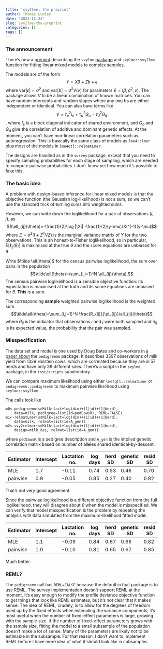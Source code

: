 ```yaml
---
title: 'svy2lme: the preprint'
author: Thomas Lumley
date: '2023-11-24'
slug: svy2lme-the-preprint
categories: []
tags: []
---
```


### The announcement

There's now a [preprint](https://arxiv.org/abs/2311.13048) describing the `svylme` [package](https://github.com/tslumley/svylme) and `svylme::svy2lme` function for fitting linear mixed models to complex samples. 

The models are of the form 
$$Y =X\beta+Zb+\epsilon$$
where $\mathrm{var}[\epsilon]=\sigma^2$ and $\mathrm{var}[b]=\sigma^2 V(\nu)$ for parameters $\theta=(\beta,\sigma^2,\nu)$.  The package allows $V$ to be a linear combination of known matrices. You can have random intercepts and random slopes where any two $b$s are either independent or identical. You can also have terms like $$V=\tau^2_e I_e+\tau^2_a G_a+\tau^2_dG_d$$, where $I_e$ is a block diagonal indicator of shared environment, and $G_a$ and $G_d$ give the correlation of additive and dominant genetic effects. At the moment, you can't have non-linear correlation parameters such as autoregression.  This is basically the same class of models as `lme4::lmer` plus most of the models in `lme4qtl::relmatLmer`.

The designs are handled as in the `survey` package, except that you need to specify sampling probabilities for each stage of sampling, which are needed to compute pairwise probabilities.  I don't know yet how much it's possible to fake this. 

### The basic idea

A problem with design-based inference for linear mixed models is that the objective function (the Gaussian log-likelihood) is not a sum, so we can't use the standard trick of turning sums into weighted sums.

However, we can write down the loglikelihood for a pair of observations $(i,j)$, as
$$\ell_{ij}(\theta)=-\frac{1}{2}\log |\Xi| -\frac{1}{2}(y-\mu)\Xi^{-1}(y-\mu)$$
where $\Xi=\sigma^2(I+Z^TVZ)$ is the marginal variance matrix of $Y$ for the two observations. This is an honest-to-Fisher loglikelihood, so in particular, $E[\ell_{ij}(\theta)]$ is maximised at the true $\theta$ and the score equations are unbiased for $\theta$. 

Write $\tilde \ell(\theta)$ for the census pairwise loglikelihood, the sum over pairs in the population
$$\tilde\ell(\theta)=\sum_{i,j=1}^N \ell_{ij}(\theta).$$
The census pairwise loglikelihood is a sensible objective function: its expectation is maximised at the truth and its score equations are unbiased for $\theta$. **This** is a sum.

The corresponding **sample** weighted pairwise loglikelihood is the weighted sum
$$\tilde\ell(\theta)=\sum_{i,j=1}^N \frac{R_{ij}}{\pi_{ij}}\ell_{ij}(\theta)$$
where $R_{ij}$ is the indicator that observations $i$ and $j$ were both sampled and $\pi_{ij}$ is its expected value, the probability that the pair was sampled. 

### Misspecification

The data set and model is one used by Doug Bates and co-workers in [a paper about](https://pubmed.ncbi.nlm.nih.gov/19820058/) the `pedigreemm` package. It describes 3397 observations of milk yield from 1339 Holstein cows, which are correlated because they are in 57 herds and have only 38 different sires. There's a script in the `svylme` package, in the `inst/scripts` subdirectory.

We can compare maximum likelihood using either `lme4qtl::relmatLmer` or `pedigreemm::pedigreemm` to maximum pairwise likelihood using `svylme::svy2lme`

The calls look like
```
m0<-pedigreemm(sdMilk~lact+log(dim)+(1|id)+(1|herd), 
    data=milk, pedigree=list(id=pedCowsR), REML=FALSE)
m1<-relmatLmer(sdMilk~lact+log(dim)+(1|id)+(1|herd),
    data=milk, relmat=list(id=A_gen))
m2<-svy2relmer(sdMilk~lact+log(dim)+(1|id)+(1|herd),
    design=milk_des, relmat=list(id=A_gen))
```
where `pedCowsR` is a pedigree description and `A_gen` is the implied genetic correlation matrix based on number of alleles shared identical-by-descent. 


| Estimator | Intercept | Lactation no. | log days | herd SD | genetic SD | resid SD |
|-----------|-----------|---------------|----------|---------|------------|----------|
| MLE       | 1.7       | -0.11         | 0.74     | 0.53    | 0.46       | 0.70     |
| pairwise  | 0.9       | -0.05         | 0.85     | 0.27    | 0.40       | 0.82     |


That's not very good agreement.  

Since the pairwise loglikelihood is a different objective function from the full loglikelihood, they will disagree about $\theta$ when the model is misspecified.  We can verify that model misspecification is the problem by repeating the analysis with data simulated from the maximum-likelihood fitted model.


| Estimator | Intercept | Lactation no. | log days | herd SD | genetic SD | resid SD |
|-----------|-----------|---------------|----------|---------|------------|----------|
| MLE       | 1.1       | -0.09         | 0.84     | 0.67    | 0.66       | 0.82     |
| pairwise  | 1.0       | -0.10         | 0.81     | 0.65    | 0.67       | 0.85     |


Much better. 

### REML?

The `pedigreemm` call has `REML=FALSE` because the default in that package is to use REML.  The survey implementation doesn't support REML at the moment.  It's easy enough to modify the profile deviance objective function to get things that look like REML estimates, but it's not clear that it makes sense.  The idea of REML, crudely, is to allow for the degrees of freedom used up by the fixed effects when estimating the variance components; it's most useful when the number of fixed-effect parameters is large, growing with the sample size.  If the number of fixed-effect parameters grows with the sample size, fitting the model to a small subsample of the population doesn't make a lot of sense.  Many of the parameters are likely not to be estimable in the subsample.  For that reason, I don't want to implement REML before I have more idea of what it should look like in subsamples.
